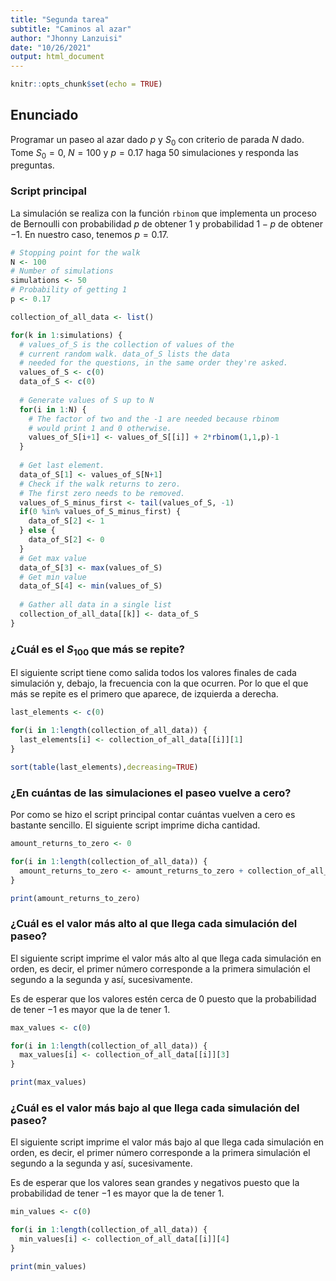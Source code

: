 ```yaml
---
title: "Segunda tarea"
subtitle: "Caminos al azar"
author: "Jhonny Lanzuisi"
date: "10/26/2021"
output: html_document
---
```


```r
knitr::opts_chunk$set(echo = TRUE)
```

## Enunciado

Programar un paseo al azar dado $p$ y $S_0$ con criterio de parada $N$ dado.
Tome $S_0=0$, $N=100$ y $p=0.17$ haga $50$ simulaciones y responda las preguntas.

### Script principal

La simulación se realiza con la función `rbinom` que implementa un proceso de
Bernoulli con probabilidad $p$ de obtener $1$ y probabilidad $1-p$ de obtener $-1$.
En nuestro caso, tenemos $p=0.17$.

```r
# Stopping point for the walk
N <- 100
# Number of simulations
simulations <- 50
# Probability of getting 1
p <- 0.17

collection_of_all_data <- list()

for(k in 1:simulations) {
  # values_of_S is the collection of values of the
  # current random walk. data_of_S lists the data 
  # needed for the questions, in the same order they're asked.
  values_of_S <- c(0)
  data_of_S <- c(0)
  
  # Generate values of S up to N
  for(i in 1:N) {
    # The factor of two and the -1 are needed because rbinom
    # would print 1 and 0 otherwise.
    values_of_S[i+1] <- values_of_S[[i]] + 2*rbinom(1,1,p)-1
  }
  
  # Get last element.
  data_of_S[1] <- values_of_S[N+1]
  # Check if the walk returns to zero.
  # The first zero needs to be removed.
  values_of_S_minus_first <- tail(values_of_S, -1)
  if(0 %in% values_of_S_minus_first) {
    data_of_S[2] <- 1
  } else {
    data_of_S[2] <- 0
  }
  # Get max value
  data_of_S[3] <- max(values_of_S)
  # Get min value
  data_of_S[4] <- min(values_of_S)
  
  # Gather all data in a single list
  collection_of_all_data[[k]] <- data_of_S
}
```

### ¿Cuál es el $S_{100}$ que más se repite?

El siguiente script tiene como salida todos los valores finales
de cada simulación y, debajo, la frecuencia con la que ocurren.
Por lo que el que más se repite es el primero que aparece,
de izquierda a derecha.

```r
last_elements <- c(0)

for(i in 1:length(collection_of_all_data)) {
  last_elements[i] <- collection_of_all_data[[i]][1]
}

sort(table(last_elements),decreasing=TRUE)
```

### ¿En cuántas de las simulaciones el paseo vuelve a cero?

Por como se hizo el script principal contar cuántas vuelven a cero
es bastante sencillo. El siguiente script imprime dicha cantidad.

```r
amount_returns_to_zero <- 0

for(i in 1:length(collection_of_all_data)) {
  amount_returns_to_zero <- amount_returns_to_zero + collection_of_all_data[[i]][2]
}

print(amount_returns_to_zero)
```

### ¿Cuál es el valor más alto al que llega cada simulación del paseo?

El siguiente script imprime el valor más alto al que llega cada simulación
en orden, es decir, el primer número corresponde a la primera simulación el
segundo a la segunda y así, sucesivamente.

Es de esperar que los valores estén cerca de $0$ puesto que la probabilidad
de tener $-1$ es mayor que la de tener $1$.

```r
max_values <- c(0)

for(i in 1:length(collection_of_all_data)) {
  max_values[i] <- collection_of_all_data[[i]][3]
}

print(max_values)
```

### ¿Cuál es el valor más bajo al que llega cada simulación del paseo?

El siguiente script imprime el valor más bajo al que llega cada simulación
en orden, es decir, el primer número corresponde a la primera simulación el
segundo a la segunda y así, sucesivamente.

Es de esperar que los valores sean grandes y negativos puesto que la probabilidad
de tener $-1$ es mayor que la de tener $1$.

```r
min_values <- c(0)

for(i in 1:length(collection_of_all_data)) {
  min_values[i] <- collection_of_all_data[[i]][4]
}

print(min_values)
```